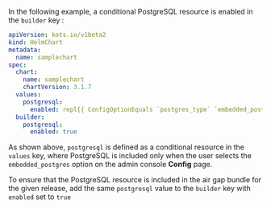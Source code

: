 In the following example, a conditional PostgreSQL resource is enabled in the `builder` key :

```yaml
apiVersion: kots.io/v1beta2
kind: HelmChart
metadata:
  name: samplechart
spec:
  chart:
    name: samplechart
    chartVersion: 3.1.7
  values:
    postgresql:
      enabled: repl{{ ConfigOptionEquals `postgres_type` `embedded_postgres`}}
  builder:
    postgresql:
      enabled: true
```

As shown above, `postgresql` is defined as a conditional resource in the `values` key, where PostgreSQL is included only when the user selects the `embedded_postgres` option on the admin console **Config** page.

To ensure that the PostgreSQL resource is included in the air gap bundle for the given release, add the same `postgresql` value to the `builder` key with `enabled` set to `true`